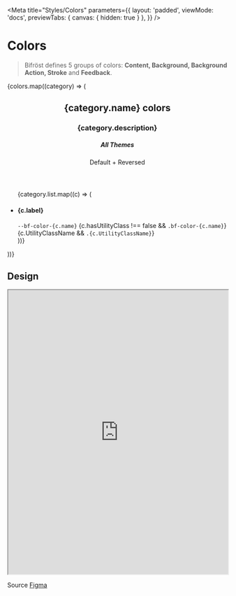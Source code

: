
<Meta
    title="Styles/Colors"
    parameters={{
        layout: 'padded',
        viewMode: 'docs',
        previewTabs: { canvas: { hidden: true } },
    }}
/>

# Colors

> Bifröst defines 5 groups of colors: **Content, Background, Background Action, Stroke** and **Feedback**.

<Canvas withSource="none">
    <div className="d-flex flex-column gap-5">
        {colors.map((category) => (
            <section key={category.name}>
                <header className="d-flex align-items-center gap-4 w-100">
                    <div className="w-75">
                        <h2>{category.name} colors</h2>
                        <h3 className="bf-text bf-color-neutral-secondary maxw-75 mt-1">{category.description}</h3>
                    </div>
                    <div className="w-25 align-self-end">
                        <h5 className="m-0">All Themes</h5>
                        <p className="bf-text bf-color-neutral-secondary small m-0">Default + Reversed</p>
                    </div>
                </header>
                <ul className="list-unstyled">
                    {category.list.map((c) => (
                        <li key={c.name} className="d-flex align-items-center gap-4 w-100 border-top">
                            <div className="w-75 d-flex align-items-center gap-4">
                                <h4 className="mb-0" style={{ width: '13rem' }}>
                                    {c.label}
                                </h4>
                                <div className="d-flex flex-column nowrap">
                                    <code>--bf-color-{c.name}</code>
                                    {c.hasUtilityClass !== false && <code>.bf-color-{c.name}</code>}
                                    {c.UtilityClassName && <code>.{c.UtilityClassName}</code>}
                                </div>
                            </div>
                            <div className="w-25 d-flex align-items-center">
                                <div
                                    className="pr-6 pb-6 my-2 mr-1"
                                    style={{ backgroundColor: `var(--bf-color-${c.name})` }}
                                />
                                <div
                                    className="pr-6 pb-6 my-2 reversed"
                                    style={{ backgroundColor: `var(--bf-color-${c.name})` }}
                                />
                            </div>
                        </li>
                    ))}
                </ul>
            </section>
        ))}
    </div>
</Canvas>

## Design

<iframe
    width="100%"
    height="650"
    src="https://www.figma.com/embed?embed_host=share&url=https%3A%2F%2Fwww.figma.com%2Ffile%2F7bTmk29aCBl7rCFszffYPr%2FDS---Components-%2526-styles%3Fnode-id%3D30%253A0%26t%3DiZBI4FI6xviC8HTv-1"
    allowfullscreen
></iframe>

Source [Figma](https://www.figma.com/file/7bTmk29aCBl7rCFszffYPr/DS---Components-%26-styles?node-id=30%3A0&t=iZBI4FI6xviC8HTv-1)
